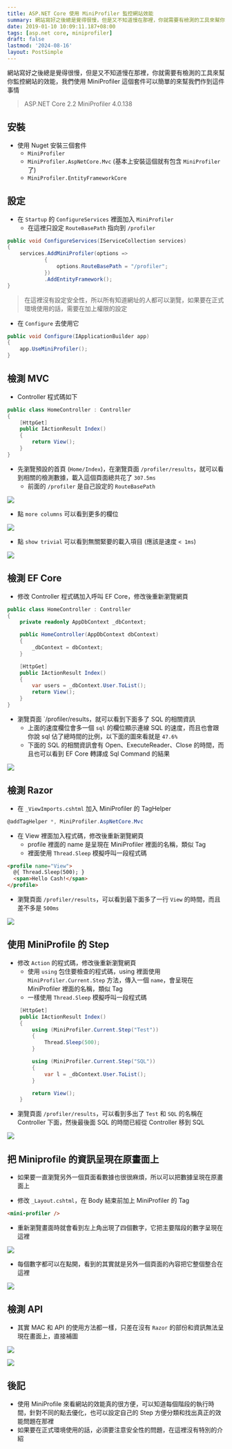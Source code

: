 ```yaml
---
title: ASP.NET Core 使用 MiniProfiler 監控網站效能
summary: 網站寫好之後總是覺得很慢，但是又不知道慢在那裡，你就需要有檢測的工具來幫你監控網站的效能，我們使用 MiniProfiler 這個套件可以簡單的來幫我們作到這件事情
date: 2019-01-10 10:09:11.187+08:00
tags: [asp.net core, miniprofiler]
draft: false
lastmod: '2024-08-16'
layout: PostSimple
---
```


網站寫好之後總是覺得很慢，但是又不知道慢在那裡，你就需要有檢測的工具來幫你監控網站的效能，我們使用 MiniProfiler 這個套件可以簡單的來幫我們作到這件事情

> ASP.NET Core 2.2
> MiniProfiler 4.0.138

## 安裝

- 使用 Nuget 安裝三個套件
  - `MiniProfiler`
  - `MiniProfiler.AspNetCore.Mvc` (基本上安裝這個就有包含 `MiniProfiler` 了)
  - `MiniProfiler.EntityFrameworkCore`

## 設定

- 在 `Startup` 的 `ConfigureServices` 裡面加入 `MiniProfiler`
  - 在這裡只設定 `RouteBasePath` 指向到 `/profiler`

```csharp
public void ConfigureServices(IServiceCollection services)
{
    services.AddMiniProfiler(options =>
            {
                options.RouteBasePath = "/profiler";
            })
            .AddEntityFramework();
}
```

> 在這裡沒有設定安全性，所以所有知道網址的人都可以瀏覽，如果要在正式環境使用的話，需要在加上權限的設定

- 在 `Configure` 去使用它

```csharp
public void Configure(IApplicationBuilder app)
{
    app.UseMiniProfiler();
}
```

## 檢測 MVC

- Controller 程式碼如下

```csharp
public class HomeController : Controller
{
 	[HttpGet]
	public IActionResult Index()
	{
		return View();
	}
}
```

- 先瀏覽預設的首頁 (`Home/Index`)，在瀏覽頁面 `/profiler/results`，就可以看到相關的檢測數據，載入這個頁面總共花了 `307.5ms`
  - 前面的 `/profiler` 是自己設定的 `RouteBasePath`

![](/static/images/404.webp)

- 點 `more columns` 可以看到更多的欄位

![](/static/images/404.webp)

- 點 `show trivial` 可以看到無關緊要的載入項目 (應該是速度 `< 1ms`)

![](/static/images/404.webp)

## 檢測 EF Core

- 修改 Controller 程式碼加入呼叫 EF Core，修改後重新瀏覽網頁

```csharp
public class HomeController : Controller
{
    private readonly AppDbContext _dbContext;

    public HomeController(AppDbContext dbContext)
    {
        _dbContext = dbContext;
    }

 	[HttpGet]
	public IActionResult Index()
	{
		var users = _dbContext.User.ToList();
		return View();
	}
}
```

- 瀏覽頁面 `/profiler/results，就可以看到下面多了 SQL 的相關資訊
  - 上面的速度欄位會多一個 `sql` 的欄位顯示連線 SQL 的速度，而且也會跟你說 sql 佔了總時間的比例，以下面的圖來看就是 `47.6%`
  - 下面的 SQL 的相關資訊會有 Open、ExecuteReader、Close 的時間，而且也可以看到 EF Core 轉譯成 Sql Command 的結果

![](/static/images/404.webp)

## 檢測 Razor

- 在 `_ViewImports.cshtml` 加入 MiniProfiler 的 TagHelper

```csharp
@addTagHelper *, MiniProfiler.AspNetCore.Mvc
```

- 在 View 裡面加入程式碼，修改後重新瀏覽網頁
  - profile 裡面的 name 是呈現在 MiniProfiler 裡面的名稱，類似 Tag
  - 裡面使用 `Thread.Sleep` 模擬呼叫一段程式碼

```html
<profile name="View">
  @{ Thread.Sleep(500); }
  <span>Hello Cash!</span>
</profile>
```

- 瀏覽頁面 `/profiler/results`，可以看到最下面多了一行 `View` 的時間，而且差不多是 `500ms`

![](/static/images/404.webp)

## 使用 MiniProfile 的 Step

- 修改 `Action` 的程式碼，修改後重新瀏覽網頁
  - 使用 `using` 包住要檢查的程式碼，using 裡面使用 `MiniProfiler.Current.Step` 方法，傳入一個 `name`，會呈現在 MiniProfiler 裡面的名稱，類似 Tag
  - 一樣使用 `Thread.Sleep` 模擬呼叫一段程式碼

```csharp
	[HttpGet]
	public IActionResult Index()
	{
		using (MiniProfiler.Current.Step("Test"))
		{
			Thread.Sleep(500);
		}

		using (MiniProfiler.Current.Step("SQL"))
		{
			var l = _dbContext.User.ToList();
		}

		return View();
	}
```

- 瀏覽頁面 `/profiler/results`，可以看到多出了 `Test` 和 `SQL` 的名稱在 Controller 下面，然後最後面 SQL 的時間已經從 Controller 移到 SQL

![](/static/images/404.webp)

## 把 Miniprofile 的資訊呈現在原畫面上

- 如果要一直瀏覽另外一個頁面看數據也很很麻煩，所以可以把數據呈現在原畫面上

- 修改 `_Layout.cshtml`，在 Body 結束前加上 MiniProfiler 的 Tag

```html
<mini-profiler />
```

- 重新瀏覽畫面時就會看到左上角出現了四個數字，它把主要階段的數字呈現在這裡

![](/static/images/404.webp)

- 每個數字都可以在點開，看到的其實就是另外一個頁面的內容把它整個整合在這裡

![](/static/images/404.webp)

## 檢測 API

- 其實 MAC 和 API 的使用方法都一樣，只差在沒有 `Razor` 的部份和資訊無法呈現在畫面上，直接補圖

![](/static/images/404.webp)

![](/static/images/404.webp)

## 後記

- 使用 MiniProfile 來看網站的效能真的很方便，可以知道每個階段的執行時間，針對不同的點去優化，也可以設定自己的 Step 方便分類和找出真正的效能問題在那裡
- 如果要在正式環境使用的話，必須要注意安全性的問題，在這裡沒有特別的介紹

